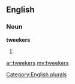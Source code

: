 ==English==

===Noun===
'''tweekers'''

# {{plural of|[[tweeker]]}}

[[Category:English plurals]]

[[ar:tweekers]]
[[my:tweekers]]
